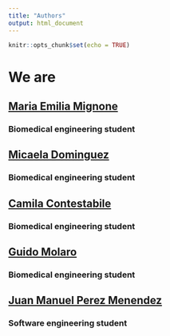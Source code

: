 ```yaml
---
title: "Authors"
output: html_document
---
```


```r
knitr::opts_chunk$set(echo = TRUE)
```

# **We are**

## [Maria Emilia Mignone](emilia.mignone@ing.austral.edu.ar)
### **Biomedical engineering student**

## [Micaela Dominguez](micaela.dominguez@ing.austral.edu.ar) 
### **Biomedical engineering student**

## [Camila Contestabile](camila.contestabile@ing.austral.edu.ar)
### **Biomedical engineering student**

## [Guido Molaro](guido.molaro@ing.austral.edu.ar)
### **Biomedical engineering student**

## [Juan Manuel Perez Menendez](juanmanuel.perezmenendez@ing.austral.edu.ar)
### **Software engineering student**